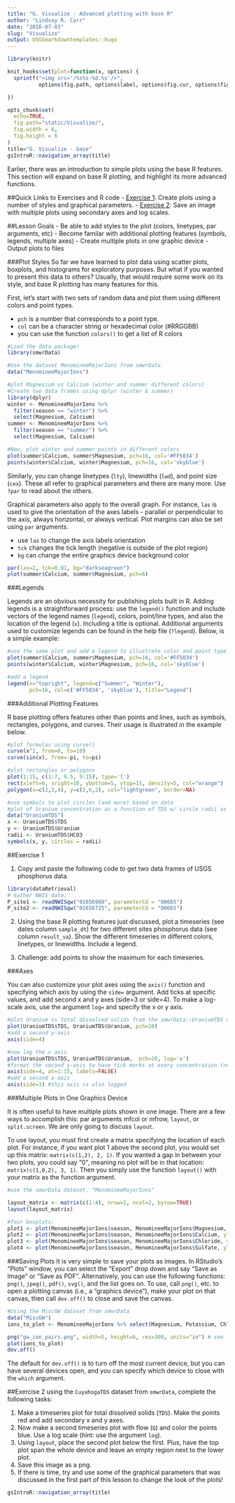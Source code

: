 ```yaml
---
title: "G. Visualize - Advanced plotting with base R"
author: "Lindsay R. Carr"
date: "2016-07-03"
slug: "Visualize"
output: USGSmarkdowntemplates::hugo
---
```


```r
library(knitr)

knit_hooks$set(plot=function(x, options) {
  sprintf("<img src='/%s%s-%d.%s'/>", 
          options$fig.path, options$label, options$fig.cur, options$fig.ext)

})

opts_chunk$set(
  echo=TRUE,
  fig.path="static/Visualize/",
  fig.width = 6,
  fig.height = 6
)
title="G. Visualize - base"
gsIntroR::navigation_array(title)
```

Earlier, there was an introduction to simple plots using the base R features. This section will expand on base R plotting, and highlight its more advanced functions. 

##Quick Links to Exercises and R code
- [Exercise 1](#exercise-1): Create plots using a number of styles and graphical parameters.
- [Exercise 2](#exercise-2): Save an image with multiple plots using secondary axes and log scales.

##Lesson Goals
- Be able to add styles to the plot (colors, linetypes, par arguments, etc)
- Become familar with additional plotting features (symbols, legends, multiple axes)
- Create multiple plots in one graphic device
- Output plots to files

###Plot Styles
So far we have learned to plot data using scatter plots, boxplots, and histograms for exploratory purposes. But what if you wanted to present this data to others? Usually, that would require some work on its style, and base R plotting has many features for this.

First, let's start with two sets of random data and plot them using different colors and point types. 

- `pch` is a number that corresponds to a point type. 
- `col` can be a character string or hexadecimal color (#RRGGBB)
- you can use the function `colors()` to get a list of R colors

```r
#Load the data package!
library(smwrData)

#Use the dataset MenomineeMajorIons from smwrData
data("MenomineeMajorIons")

#plot Magnesium vs Calcium (winter and summer different colors)
#Create two data frames using dplyr (winter & summer)
library(dplyr)
winter <- MenomineeMajorIons %>% 
  filter(season == "winter") %>% 
  select(Magnesium, Calcium)
summer <- MenomineeMajorIons %>% 
  filter(season == "summer") %>% 
  select(Magnesium, Calcium)

#Now, plot winter and summer points in different colors
plot(summer$Calcium, summer$Magnesium, pch=16, col='#FF5034')
points(winter$Calcium, winter$Magnesium, pch=16, col='skyblue')
```

Similarly, you can change linetypes (`lty`), linewidths (`lwd`), and point size (`cex`). These all refer to graphical parameters and there are many more. Use `?par` to read about the others.  

Graphical parameters also apply to the overall graph. For instance, `las` is used to give the orientation of the axes labels - parallel or perpendicular to the axis, always horizontal, or always vertical. Plot margins can also be set using `par` arguments. 

- use `las` to change the axis labels orientation
- `tck` changes the tick length (negative is outside of the plot region)
- `bg` can change the entire graphics device background color

```r
par(las=2, tck=0.01, bg="darkseagreen")
plot(summer$Calcium, summer$Magnesium, pch=6)
```

###Legends

Legends are an obvious necessity for publishing plots built in R. Adding legends is a straightforward process: use the `legend()` function and include vectors of the legend names (`legend`), colors, point/line types, and also the location of the legend (`x`). Including a title is optional. Additional arguments used to customize legends can be found in the help file (`?legend`). Below, is a simple example: 

```r
#use the same plot and add a legend to illustrate color and point type
plot(summer$Calcium, summer$Magnesium, pch=16, col='#FF5034')
points(winter$Calcium, winter$Magnesium, pch=16, col='skyblue')

#add a legend
legend(x="topright", legend=c("Summer", "Winter"),
       pch=16, col=c('#FF5034', 'skyblue'), title="Legend")
```

###Additional Plotting Features

R base plotting offers features other than points and lines, such as symbols, rectangles, polygons, and curves. Their usage is illustrated in the example below. 

```r
#plot formulas using curve()
curve(x^2, from=0, to=10)
curve(sin(x), from=-pi, to=pi)

#plot rectangles or polygons
plot(1:15, c(1:7, 9.5, 9:15), type='l')
rect(xleft=6, xright=10, ybottom=5, ytop=11, density=5, col="orange")
polygon(x=c(2,3,4), y=c(2,6,2), col="lightgreen", border=NA)

#use symbols to plot circles (and more) based on data
#plot of Uranium concentration as a function of TDS w/ circle radii as high or low bicarbonate concentration
data("UraniumTDS")
x <- UraniumTDS$TDS
y <- UraniumTDS$Uranium
radii <- UraniumTDS$HCO3
symbols(x, y, circles = radii)
```


##Exercise 1

1. Copy and paste the following code to get two data frames of USGS phosphorus data. 

```r
library(dataRetrieval)
# Gather NWIS data:
P_site1 <- readNWISqw("01656960", parameterCd = "00665")
P_site2 <- readNWISqw("01656725", parameterCd = "00665")
```

2. Using the base R plotting features just discussed, plot a timeseries (see dates column `sample_dt`) for two different sites phosphorus data (see column `result_va`). Show the different timeseries in different colors, linetypes, or linewidths. Include a legend. 

3. Challenge: add points to show the maximum for each timeseries.

###Axes

You can also customize your plot axes using the `axis()` function and specifying which axis by using the `side=` argument. Add ticks at specific values, and add second x and y axes (side=3 or side=4). To make a log-scale axis, use the argument `log=` and specify the x or y axis.   

```r
#plot Uranium vs total dissolved solids from the smwrData::UraniumTDS dataset
plot(UraniumTDS$TDS, UraniumTDS$Uranium, pch=20)
#add a second y-axis
axis(side=4)

#now log the x axis
plot(UraniumTDS$TDS, UraniumTDS$Uranium,  pch=20, log='x')
#format the second y-axis to have tick marks at every concentration (not just every 5) & no labels
axis(side=4, at=1:15, labels=FALSE)
#add a second x-axis
axis(side=3) #this axis is also logged
```


###Multiple Plots in One Graphics Device

It is often useful to have multiple plots shown in one image. There are a few ways to accomplish this: par arguments mfcol or mfrow, `layout`, or `split.screen`. We are only going to discuss `layout`. 

To use layout, you must first create a matrix specifying the location of each plot. For instance, if you want plot 1 above the second plot, you would set up this matrix: `matrix(c(1,2), 2, 1)`. If you wanted a gap in between your two plots, you could say "0", meaning no plot will be in that location: `matrix(c(1,0,2), 3, 1)`. Then you simply use the function `layout()` with your matrix as the function argument. 

```r
#use the smwrData dataset, "MenomineeMajorIons"

layout_matrix <- matrix(c(1:4), nrow=2, ncol=2, byrow=TRUE)
layout(layout_matrix)

#four boxplots:
plot1 <- plot(MenomineeMajorIons$season, MenomineeMajorIons$Magnesium, ylab="Concentration", main="Magnesium")
plot2 <- plot(MenomineeMajorIons$season, MenomineeMajorIons$Calcium, ylab="Concentration", main="Calcium")
plot3 <- plot(MenomineeMajorIons$season, MenomineeMajorIons$Chloride, ylab="Concentration", main="Chloride")
plot4 <- plot(MenomineeMajorIons$season, MenomineeMajorIons$Sulfate, ylab="Concentration", main="Sulfate")
```


###Saving Plots
It is very simple to save your plots as images. In RStudio's "Plots" window, you can select the "Export" drop down and say "Save as Image" or "Save as PDF". Alternatively, you can use the following functions: `png()`, `jpeg()`, `pdf()`, `svg()`, and the list goes on. To use, call `png()`, etc. to open a plotting canvas (i.e., a "graphics device"), make your plot on that canvas, then call `dev.off()` to close and save the canvas.

```r
#Using the MiscGW dataset from smwrData
data("MiscGW")
ions_to_plot <- MenomineeMajorIons %>% select(Magnesium, Potassium, Chloride, Sulfate)

png("gw_ion_pairs.png", width=5, height=6, res=300, units="in") # see ?png
plot(ions_to_plot)
dev.off()
```

The default for `dev.off()` is to turn off the most current device, but you can have several devices open, and you can specify which device to close with the `which` argument. 


##Exercise 2
using the `CuyahogaTDS` dataset from `smwrData`, complete the following tasks: 

1. Make a timeseries plot for total dissolved solids (`TDS`). Make the points red and add secondary x and y axes.
2. Now make a second timeseries plot with flow (`Q`) and color the points blue. Use a log scale (hint: use the argument `log`).
3. Using `layout`, place the second plot below the first. Plus, have the top plot span the whole device and leave an empty region next to the lower plot. 
4. Save this image as a png.
5. If there is time, try and use some of the graphical parameters that was discussed in the first part of this lesson to change the look of the plots!



```r
gsIntroR::navigation_array(title)
```
